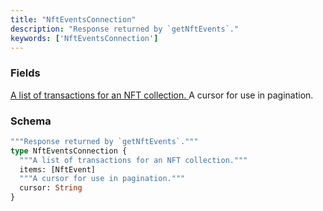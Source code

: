 ```yaml
---
title: "NftEventsConnection"
description: "Response returned by `getNftEvents`."
keywords: ['NftEventsConnection']
---
```


### Fields

<a href="/api-reference/types/nftevent">
  <ResponseField name="items" type="[NftEvent]">
    A list of transactions for an NFT collection.
  </ResponseField>
</a>

<ResponseField name="cursor" type="String">
  A cursor for use in pagination.
</ResponseField>

### Schema


```graphql 
"""Response returned by `getNftEvents`."""
type NftEventsConnection {
  """A list of transactions for an NFT collection."""
  items: [NftEvent]
  """A cursor for use in pagination."""
  cursor: String
}
```
